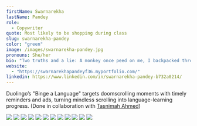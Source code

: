 ```yaml
---
firstName: Swarnarekha
lastName: Pandey
role:
  - Copywriter
quote: Most likely to be shopping during class
slug: swarnarekha-pandey
color: "green"
image: /images/swarnarekha-pandey.jpg
pronouns: She/her
bio: "Two truths and a lie: A monkey once peed on me, I backpacked through 7 countries in 14 days, and I am fluent in Dutch. Enjoy figuring that out while you go through my work."
website:
  - "https://swarnarekhapandeyf36.myportfolio.com/"
linkedin: https://www.linkedin.com/in/swarnarekha-pandey-b732a0214/
---
```



Duolingo’s "Binge a Language" targets doomscrolling moments with timely reminders and ads, turning mindless scrolling into language-learning progress. (Done in collaboration with [Tasnimah Ahmed](/grads/tasnimah-ahmed))

![](/media/swarnarekha-pandey/1.webp)
![](/media/swarnarekha-pandey/2.webp)
![](/media/swarnarekha-pandey/3.webp)
![](/media/swarnarekha-pandey/4.webp)
![](/media/swarnarekha-pandey/5.webp)
![](/media/swarnarekha-pandey/6.webp)
![](/media/swarnarekha-pandey/7.webp)
![](/media/swarnarekha-pandey/8.webp)
![](/media/swarnarekha-pandey/9.webp)
![](/media/swarnarekha-pandey/10.webp)
![](/media/swarnarekha-pandey/11.webp)
![](/media/swarnarekha-pandey/12.webp)

<YoutubeEmbed id="azUufGwU3bM" />
<YoutubeEmbed id="VKWiZGJ5eRs" />
